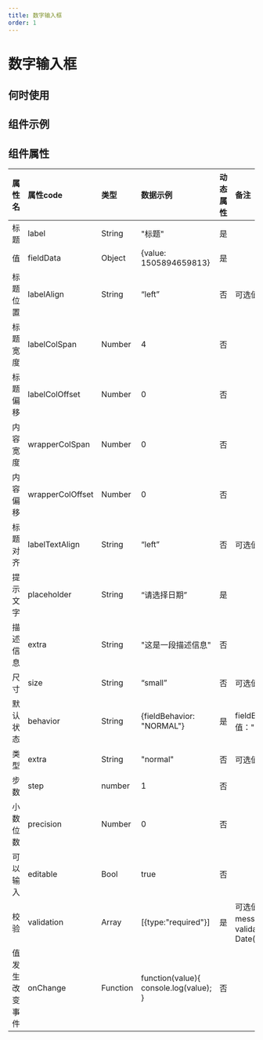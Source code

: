 ```yaml
---
title: 数字输入框
order: 1
---
```


# 数字输入框

## 何时使用

## 组件示例

  
## 组件属性

| 属性名 | 属性code | 类型 | 数据示例 | 动态属性 | 备注 |
| :--- | :--- | :--- | :--- | :--- | :--- |
| 标题 | label | String | "标题" | 是 |  |
| 值 | fieldData | Object | {value: 1505894659813} | 是 |  |
| 标题位置 | labelAlign | String | “left” | 否 | 可选值：“left”,”top” |
| 标题宽度 | labelColSpan | Number | 4 | 否 |  |
| 标题偏移 | labelColOffset | Number  | 0 | 否 |  |
| 内容宽度 | wrapperColSpan | Number  | 0 | 否 |  |
| 内容偏移 | wrapperColOffset | Number  | 0 | 否 |  |
| 标题对齐 | labelTextAlign | String | “left” | 否 | 可选值：“left”,”right" |
| 提示文字 | placeholder | String | “请选择日期” | 是 |  |
| 描述信息 | extra | String | "这是一段描述信息" | 否 |  |
| 尺寸 | size | String | “small” | 否 | 可选值：“small”,”medium”,"large" |
| 默认状态 | behavior | String | {fieldBehavior: "NORMAL"} | 是 | fieldBehavior 可选值："NORMAL","DISABLED","READONLY","HIDDEN" |
| 类型 | extra | String | "normal" | 否 | 可选值：“normal”,”inline" |
| 步数 | step | number | 1 | 否 |  |
| 小数位数 | precision | Number | 0 | 否 |  |
| 可以输入 | editable | Bool | true | 否 |  |
| 校验 | validation | Array | [{type:"required"}] | 是 | 可选值：{type:"required"}, {type: "customValidate", message: "请选择今日之前的日期", param: "function validateRule(value) { return value <= new Date().getTime(); }"} |
| 值发生改变事件 | onChange | Function | function(value){ console.log(value); } | 否 |  |